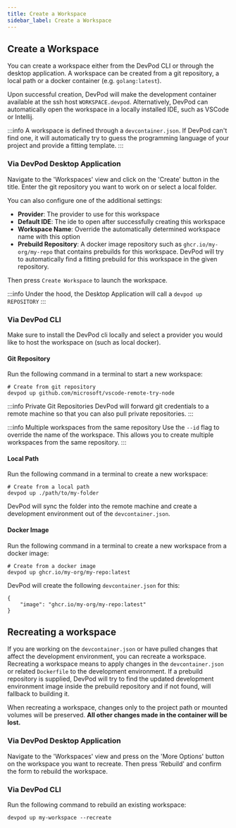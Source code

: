 ```yaml
---
title: Create a Workspace
sidebar_label: Create a Workspace
---
```


## Create a Workspace

You can create a workspace either from the DevPod CLI or through the desktop application. A workspace can be created from a git repository, a local path or a docker container (e.g. `golang:latest`).

Upon successful creation, DevPod will make the development container available at the ssh host `WORKSPACE.devpod`. Alternatively, DevPod can automatically open the workspace in a locally installed IDE, such as VSCode or Intellij.

:::info
A workspace is defined through a `devcontainer.json`. If DevPod can't find one, it will automatically try to guess the programming language of your project and provide a fitting template.
:::

### Via DevPod Desktop Application

Navigate to the 'Workspaces' view and click on the 'Create' button in the title. Enter the git repository you want to work on or select a local folder.

You can also configure one of the additional settings:
- **Provider**: The provider to use for this workspace
- **Default IDE**: The ide to open after successfully creating this workspace
- **Workspace Name**: Override the automatically determined workspace name with this option
- **Prebuild Repository**: A docker image repository such as `ghcr.io/my-org/my-repo` that contains prebuilds for this workspace. DevPod will try to automatically find a fitting prebuild for this workspace in the given repository.

Then press `Create Workspace` to launch the workspace.

:::info
Under the hood, the Desktop Application will call a `devpod up REPOSITORY`
:::

### Via DevPod CLI

Make sure to install the DevPod cli locally and select a provider you would like to host the workspace on (such as local docker).

#### Git Repository

Run the following command in a terminal to start a new workspace:

```
# Create from git repository
devpod up github.com/microsoft/vscode-remote-try-node
```

:::info Private Git Repositories
DevPod will forward git credentials to a remote machine so that you can also pull private repositories.
:::


:::info Multiple workspaces from the same repository
Use the `--id` flag to override the name of the workspace. This allows you to create multiple workspaces from the same repository.
:::


#### Local Path

Run the following command in a terminal to create a new workspace:

```
# Create from a local path
devpod up ./path/to/my-folder
```

DevPod will sync the folder into the remote machine and create a development environment out of the `devcontainer.json`.

#### Docker Image

Run the following command in a terminal to create a new workspace from a docker image:

```
# Create from a docker image
devpod up ghcr.io/my-org/my-repo:latest
```

DevPod will create the following `devcontainer.json` for this:
```
{
    "image": "ghcr.io/my-org/my-repo:latest"
}
```

## Recreating a workspace

If you are working on the `devcontainer.json` or have pulled changes that affect the development environment, you can recreate a workspace. Recreating a workspace means to apply changes in the `devcontainer.json` or related `Dockerfile` to the development environment. If a prebuild repository is supplied, DevPod will try to find the updated development environment image inside the prebuild repository and if not found, will fallback to building it.

When recreating a workspace, changes only to the project path or mounted volumes will be preserved. **All other changes made in the container will be lost.**

### Via DevPod Desktop Application

Navigate to the 'Workspaces' view and press on the 'More Options' button on the workspace you want to recreate. Then press 'Rebuild' and confirm the form to rebuild the workspace.

### Via DevPod CLI

Run the following command to rebuild an existing workspace:
```
devpod up my-workspace --recreate
```

